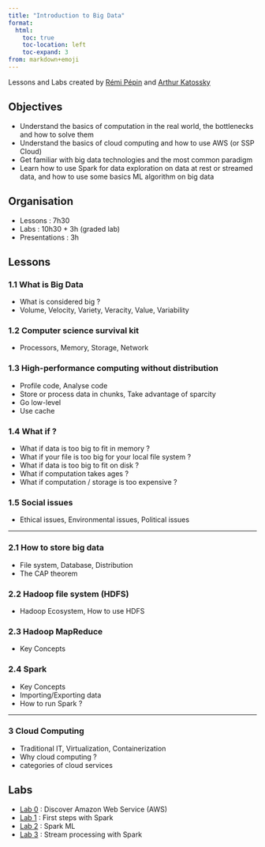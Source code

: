 ```yaml
---
title: "Introduction to Big Data"
format:
  html:
    toc: true
    toc-location: left
    toc-expand: 3
from: markdown+emoji
---
```



Lessons and Labs created by [Rémi Pépin](https://github.com/HealerMikado/panorama_big_data_2021){target="_blank"} and [Arthur Katossky](https://github.com/katossky/panorama-bigdata){target="_blank"}

## Objectives

- Understand the basics of computation in the real world, the bottlenecks and how to solve them
- Understand the basics of cloud computing and how to use AWS (or SSP Cloud)
- Get familiar with big data technologies and the most common paradigm
- Learn how to use Spark for data exploration on data at rest or streamed data, and how to use some basics ML algorithm on big data


## Organisation

- Lessons : 7h30
- Labs : 10h30 + 3h (graded lab)
- Presentations : 3h

## Lessons

### 1.1 What is Big Data

- What is considered big ?
- Volume, Velocity, Variety, Veracity, Value, Variability

### 1.2 Computer science survival kit

- Processors, Memory, Storage, Network

### 1.3 High-performance computing without distribution

- Profile code, Analyse code
- Store or process data in chunks, Take advantage of sparcity
- Go low-level
- Use cache

### 1.4 What if ?

- What if data is too big to fit in memory ?
- What if your file is too big for your local file system ?
- What if data is too big to fit on disk ?
- What if computation takes ages ?
- What if computation / storage is too expensive ?

### 1.5 Social issues

- Ethical issues, Environmental issues, Political issues

---

### 2.1 How to store big data

- File system, Database, Distribution
- The CAP theorem

### 2.2 Hadoop file system (HDFS)

- Hadoop Ecosystem, How to use HDFS


### 2.3 Hadoop MapReduce

- Key Concepts

### 2.4 Spark

- Key Concepts
- Importing/Exporting data
- How to run Spark ?

---

### 3 Cloud Computing

- Traditional IT, Virtualization, Containerization
- Why cloud computing ?
- categories of cloud services


## Labs

- [Lab 0](docs/lab/lab0/lab0.qmd) : Discover Amazon Web Service (AWS)
- [Lab 1](docs/lab/lab1/lab1-SSPCloud.qmd) : First steps with Spark
- [Lab 2](docs/lab/lab2/lab2-SSPCloud.qmd) : Spark ML
- [Lab 3](docs/lab/lab3/lab3-SSPCloud.qmd) : Stream processing with Spark
